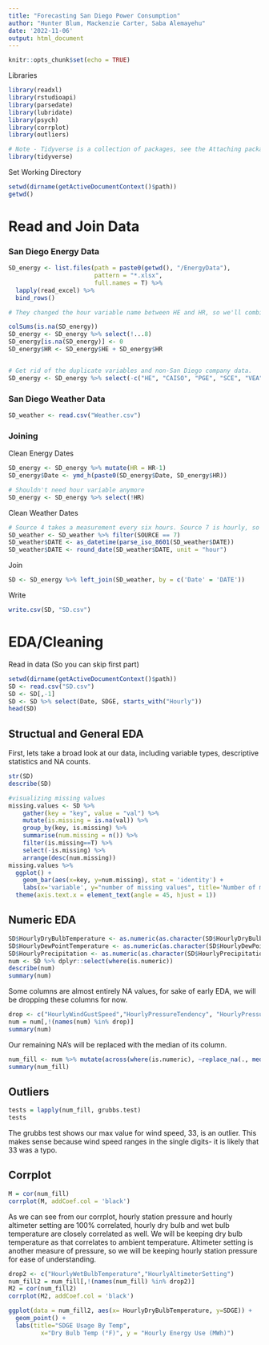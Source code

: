 ```yaml
---
title: "Forecasting San Diego Power Consumption"
author: "Hunter Blum, Mackenzie Carter, Saba Alemayehu"
date: '2022-11-06'
output: html_document
---
```


```r
knitr::opts_chunk$set(echo = TRUE)
```

Libraries
```r
library(readxl)
library(rstudioapi)
library(parsedate)
library(lubridate)
library(psych)
library(corrplot)
library(outliers)

# Note - Tidyverse is a collection of packages, see the Attaching packages section below. Usually best to load last so its functions will mask over other packages.
library(tidyverse)
```

Set Working Directory
```r
setwd(dirname(getActiveDocumentContext()$path))
getwd()
```

# Read and Join Data
### San Diego Energy Data
```r
SD_energy <- list.files(path = paste0(getwd(), "/EnergyData"),
                        pattern = "*.xlsx",
                        full.names = T) %>% 
  lapply(read_excel) %>% 
  bind_rows()

# They changed the hour variable name between HE and HR, so we'll combine them. CAISO Total was also replaced with CAISO but will be deleted later. Since all NAs are due to name changes it won't be a problem to fill with zero and then sum them to get consistent variable names.

colSums(is.na(SD_energy))
SD_energy <- SD_energy %>% select(!...8)
SD_energy[is.na(SD_energy)] <- 0
SD_energy$HR <- SD_energy$HE + SD_energy$HR


# Get rid of the duplicate variables and non-San Diego company data.
SD_energy <- SD_energy %>% select(-c("HE", "CAISO", "PGE", "SCE", "VEA", "CAISO Total"))
```

### San Diego Weather Data
```r
SD_weather <- read.csv("Weather.csv")
```

### Joining
Clean Energy Dates
```r
SD_energy <- SD_energy %>% mutate(HR = HR-1)
SD_energy$Date <- ymd_h(paste0(SD_energy$Date, SD_energy$HR))

# Shouldn't need hour variable anymore
SD_energy <- SD_energy %>% select(!HR)
```

Clean Weather Dates
```r
# Source 4 takes a measurement every six hours. Source 7 is hourly, so we'll keep Source 7 data.
SD_weather <- SD_weather %>% filter(SOURCE == 7)
SD_weather$DATE <- as_datetime(parse_iso_8601(SD_weather$DATE))  
SD_weather$DATE <- round_date(SD_weather$DATE, unit = "hour")
```

Join
```r
SD <- SD_energy %>% left_join(SD_weather, by = c('Date' = 'DATE'))
```

Write
```r
write.csv(SD, "SD.csv")
```

# EDA/Cleaning 
Read in data (So you can skip first part)
```r
setwd(dirname(getActiveDocumentContext()$path))
SD <- read.csv("SD.csv")
SD <- SD[,-1]
SD <- SD %>% select(Date, SDGE, starts_with("Hourly"))
head(SD)
```

## Structual and General EDA

First, lets take a broad look at our data, including variable types, descriptive statistics and NA counts. 

```r
str(SD)
describe(SD)
```

```r
#visualizing missing values
missing.values <- SD %>%
    gather(key = "key", value = "val") %>%
    mutate(is.missing = is.na(val)) %>%
    group_by(key, is.missing) %>%
    summarise(num.missing = n()) %>%
    filter(is.missing==T) %>%
    select(-is.missing) %>%
    arrange(desc(num.missing)) 
missing.values %>%
  ggplot() +
    geom_bar(aes(x=key, y=num.missing), stat = 'identity') +
    labs(x='variable', y="number of missing values", title='Number of missing values') +
  theme(axis.text.x = element_text(angle = 45, hjust = 1))
```

## Numeric EDA ##

```r
SD$HourlyDryBulbTemperature <- as.numeric(as.character(SD$HourlyDryBulbTemperature))
SD$HourlyDewPointTemperature <- as.numeric(as.character(SD$HourlyDewPointTemperature))
SD$HourlyPrecipitation <- as.numeric(as.character(SD$HourlyPrecipitation))
num <- SD %>% dplyr::select(where(is.numeric))
describe(num)
summary(num)
```

Some columns are almost entirely NA values, for sake of early EDA, we will be dropping these columns for now. 
```r
drop <- c("HourlyWindGustSpeed","HourlyPressureTendency", "HourlyPressureChange", "HourlySeaLevelPressure", "HourlyPrecipitation", "HourlyPrecipitation", "HourlyDewPointTemperature")
num = num[,!(names(num) %in% drop)]
summary(num)
```

Our remaining NA's will be replaced with the median of its column. 
```r
num_fill <- num %>% mutate(across(where(is.numeric), ~replace_na(., median(., na.rm=TRUE))))
summary(num_fill)
```

## Outliers ## 
```r
tests = lapply(num_fill, grubbs.test) 
tests
```
The grubbs test shows our max value for wind speed, 33, is an outlier. This makes sense because wind speed ranges in the single digits- it is likely that 33 was a typo. 

## Corrplot ##
```r
M = cor(num_fill)
corrplot(M, addCoef.col = 'black')
```
As we can see from our corrplot, hourly station pressure and hourly altimeter setting are 100% correlated, hourly dry bulb and wet bulb temperature are closely correlated as well. We will be keeping dry bulb temperature as that correlates to ambient temperature. Altimeter setting is another measure of pressure, so we will be keeping hourly station pressure for ease of understanding. 

```r
drop2 <- c("HourlyWetBulbTemperature","HourlyAltimeterSetting")
num_fill2 = num_fill[,!(names(num_fill) %in% drop2)]
M2 = cor(num_fill2)
corrplot(M2, addCoef.col = 'black')
```

```r
ggplot(data = num_fill2, aes(x= HourlyDryBulbTemperature, y=SDGE)) + 
  geom_point() + 
  labs(title="SDGE Usage By Temp", 
         x="Dry Bulb Temp (°F)", y = "Hourly Energy Use (MWh)")
  
```
